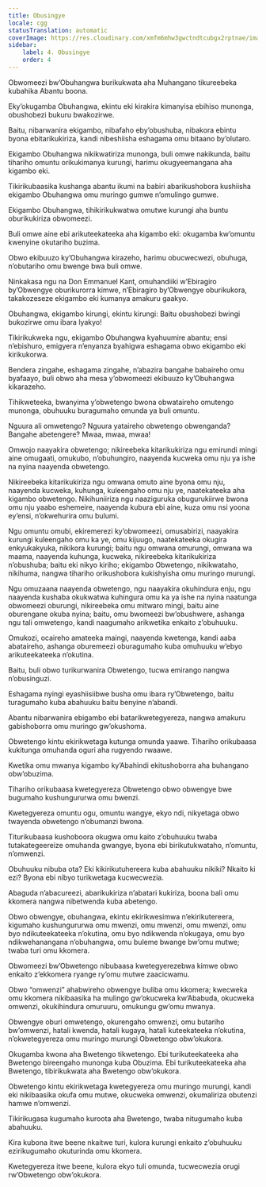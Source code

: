 ```yaml
---
title: Obusingye
locale: cgg
statusTranslation: automatic
coverImage: https://res.cloudinary.com/xmfm6mhw3gwctndtcubgx2rptnae/image/upload/v1741354419/small_cover_la_gran_rebelion_28716e29d2.webp
sidebar:
    label: 4. Obusingye
    order: 4
---
```

Obwomeezi bw’Obuhangwa burikukwata aha Muhangano tikureebeka kubahika Abantu boona.

Eky’okugamba Obuhangwa, ekintu eki kirakira kimanyisa ebihiso munonga, obushobezi bukuru bwakozirwe.

Baitu, nibarwanira ekigambo, nibafaho eby’obushuba, nibakora ebintu byona ebitarikukiriza, kandi nibeshiisha eshagama omu bitaano by’olutaro.

Ekigambo Obuhangwa nikikwatiriza munonga, buli omwe nakikunda, baitu tihariho omuntu orikukimanya kurungi, harimu okugyeemangana aha kigambo eki.

Tikirikubaasika kushanga abantu ikumi na babiri abarikushobora kushiisha ekigambo Obuhangwa omu muringo gumwe n’omulingo gumwe.

Ekigambo Obuhangwa, tihikirikukwatwa omutwe kurungi aha buntu oburikukiriza obwomeezi.

Buli omwe aine ebi arikuteekateeka aha kigambo eki: okugamba kw’omuntu kwenyine okutariho buzima.

Obwo ekibuuzo ky’Obuhangwa kirazeho, harimu obucwecwezi, obuhuga, n’obutariho omu bwenge bwa buli omwe.

Ninkakasa ngu na Don Emmanuel Kant, omuhandiiki w’Ebiragiro by’Obwengye oburikurorra kimwe, n’Ebiragiro by’Obwengye oburikukora, takakozeseze ekigambo eki kumanya amakuru gaakyo.

Obuhangwa, ekigambo kirungi, ekintu kirungi: Baitu obushobezi bwingi bukozirwe omu ibara lyakyo!

Tikirikukweka ngu, ekigambo Obuhangwa kyahuumire abantu; ensi n’ebishuro, emigyera n’enyanza byahigwa eshagama obwo ekigambo eki kirikukorwa.

Bendera zingahe, eshagama zingahe, n’abazira bangahe babaireho omu byafaayo, buli obwo aha mesa y’obwomeezi ekibuuzo ky’Obuhangwa kikarazeho.

Tihikweteeka, bwanyima y’obwetengo bwona obwataireho omutengo munonga, obuhuuku buragumaho omunda ya buli omuntu.

Nguura ali omwetengo? Nguura yataireho obwetengo obwenganda? Bangahe abetengere? Mwaa, mwaa, mwaa!

Omwojo naayakira obwetengo; nikireebeka kitarikukiriza ngu emirundi mingi aine omugaati, omukubo, n’obuhungiro, naayenda kucweka omu nju ya ishe na nyina naayenda obwetengo.

Nikireebeka kitarikukiriza ngu omwana omuto aine byona omu nju, naayenda kucweka, kuhunga, kuleengaho omu nju ye, naatekateeka aha kigambo obwetengo. Nikihuniiriza ngu naaziguruka obugurukiirwe bwona omu nju yaabo eshemeire, naayenda kubura ebi aine, kuza omu nsi yoona ey’ensi, n’okwehurira omu bulumi.

Ngu omuntu omubi, ekiremerezi ky’obwomeezi, omusabirizi, naayakira kurungi kuleengaho omu ka ye, omu kijuugo, naatekateeka okugira enkyukakyuka, nikikora kurungi; baitu ngu omwana omurungi, omwana wa maama, naayenda kuhunga, kucweka, nikireebeka kitarikukiriza n’obushuba; baitu eki nikyo kiriho; ekigambo Obwetengo, nikikwataho, nikihuma, nangwa tihariho orikushobora kukishyisha omu muringo murungi.

Ngu omuzaana naayenda obwetengo, ngu naayakira okuhindura enju, ngu naayenda kushaba okukwatwa kuhingura omu ka ya ishe na nyina naatunga obwomeezi oburungi, nikireebeka omu mitwaro mingi, baitu aine oburengane okuba nyina; baitu, omu bwomeezi bw’obushwere, ashanga ngu tali omwetengo, kandi naagumaho arikwetika enkaito z’obuhuuku.

Omukozi, ocaireho amateeka maingi, naayenda kwetenga, kandi aaba abataireho, ashanga oburemeezi oburagumaho kuba omuhuuku w’ebyo arikuteekateeka n’okutina.

Baitu, buli obwo turikurwanira Obwetengo, tucwa emirango nangwa n’obusinguzi.

Eshagama nyingi eyashiisiibwe busha omu ibara ry’Obwetengo, baitu turagumaho kuba abahuuku baitu benyine n’abandi.

Abantu nibarwanira ebigambo ebi batarikwetegyereza, nangwa amakuru gabishoborra omu muringo gw’okushoma.

Obwetengo kintu ekirikwetaga kutunga omunda yaawe. Tihariho orikubaasa kukitunga omuhanda oguri aha rugyendo rwaawe.

Kwetika omu mwanya kigambo ky’Abahindi ekitushoborra aha buhangano obw’obuzima.

Tihariho orikubaasa kwetegyereza Obwetengo obwo obwengye bwe bugumaho kushungururwa omu bwenzi.

Kwetegyereza omuntu ogu, omuntu wangye, ekyo ndi, nikyetaga obwo twayenda obwetengo n’obumanzi bwona.

Titurikubaasa kushoboora okugwa omu kaito z’obuhuuku twaba tutakategeereize omuhanda gwangye, byona ebi birikutukwataho, n’omuntu, n’omwenzi.

Obuhuuku nibuba ota? Eki kikirikutuhereera kuba abahuuku nikiki? Nkaito ki ezi? Byona ebi nibyo turikwetaga kucwecwezia.

Abaguda n’abacureezi, abarikukiriza n’abatari kukiriza, boona bali omu kkomera nangwa nibetwenda kuba abetengo.

Obwo obwengye, obuhangwa, ekintu ekirikwesimwa n’ekirikutereera, kigumaho kushungururwa omu mwenzi, omu mwenzi, omu mwenzi, omu byo ndikuteekateeka n’okutina, omu byo ndikwenda n’okugaya, omu byo ndikwehanangana n’obuhangwa, omu buleme bwange bw’omu mutwe; twaba turi omu kkomera.

Obwomeezi bw’Obwetengo nibubaasa kwetegyerezebwa kimwe obwo enkaito z’ekkomera ryange ry’omu mutwe zaacicwamu.

Obwo “omwenzi” ahabwireho obwengye buliba omu kkomera; kwecweka omu kkomera nikibaasika ha mulingo gw’okucweka kw’Ababuda, okucweka omwenzi, okukihindura omuruuru, omukungu gw’omu mwanya.

Obwengye oburi omwetengo, okurengaho omwenzi, omu butariho bw’omwenzi, hatali kwenda, hatali kugaya, hatali kuteekateeka n’okutina, n’okwetegyereza omu muringo murungi Obwetengo obw’okukora.

Okugamba kwona aha Bwetengo tikwetengo. Ebi turikuteekateeka aha Bwetengo bireengaho munonga kuba Obuzima. Ebi turikuteekateeka aha Bwetengo, tibirikukwata aha Bwetengo obw’okukora.

Obwetengo kintu ekirikwetaga kwetegyereza omu muringo murungi, kandi eki nikibaasika okufa omu mutwe, okucweka omwenzi, okumaliriza obutenzi hamwe n’omwenzi.

Tikirikugasa kugumaho kuroota aha Bwetengo, twaba nitugumaho kuba abahuuku.

Kira kubona itwe beene nkaitwe turi, kulora kurungi enkaito z’obuhuuku ezirikugumaho okuturinda omu kkomera.

Kwetegyereza itwe beene, kulora ekyo tuli omunda, tucwecwezia orugi rw’Obwetengo obw’okukora.

